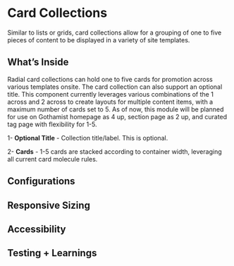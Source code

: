 
<Meta title="Components/Organisms/Card Collection" />

# Card Collections

Similar to lists or grids, card collections allow for a grouping of one to five pieces of content to be displayed in a variety of site templates.


## What’s Inside
Radial card collections can hold one to five cards for promotion across various templates onsite. The card collection can also support an optional title. This component currently leverages various combinations of the 1 across and 2 across to create layouts for multiple content items, with a maximum number of cards set to 5. As of now, this module will be planned for use on Gothamist homepage as 4 up, section page as 2 up, and curated tag page with flexibility for 1-5.



1- **Optional Title** - Collection title/label. This is optional.

2- **Cards** - 1-5 cards are stacked according to container width, leveraging all current card molecule rules.

 ## Configurations



  ## Responsive Sizing



  ## Accessibility
  
  
  
  ## Testing + Learnings
